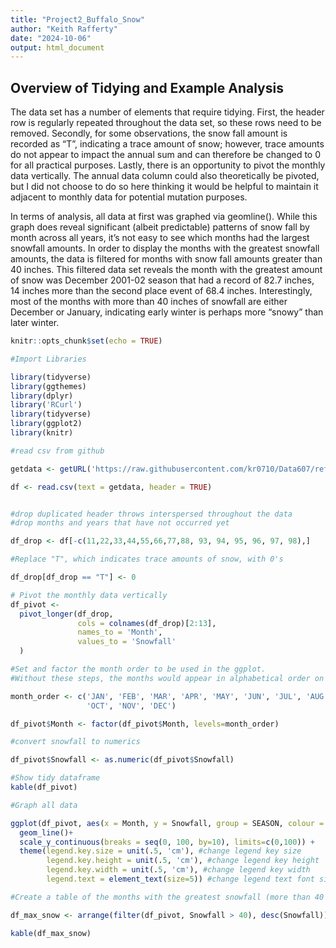---
title: "Project2_Buffalo_Snow"
author: "Keith Rafferty"
date: "2024-10-06"
output: html_document
---
## Overview of Tidying and Example Analysis

The data set has a number of elements that require tidying. First, the header row is regularly repeated throughout the data set, so these rows need to be removed. Secondly, for some observations, the snow fall amount is recorded as "T", indicating a trace amount of snow; however, trace amounts do not appear to impact the annual sum and can therefore be changed to 0 for all practical purposes. Lastly, there is an opportunity to pivot the monthly data vertically. The annual data column could also theoretically be pivoted, but I did not choose to do so here thinking it would be helpful to maintain it adjacent to monthly data for potential mutation purposes.  

In terms of analysis, all data at first was graphed via geomline(). While this graph does reveal significant (albeit predictable) patterns of snow fall by month across all years, it's not easy to see which months had the largest snowfall amounts. In order to display the months with the greatest snowfall amounts, the data is filtered for months with snow fall amounts greater than 40 inches. This filtered data set reveals the month with the greatest amount of snow was December 2001-02 season that had a record of 82.7 inches, 14 inches more than the second place event of 68.4 inches. Interestingly, most of the months with more than 40 inches of snowfall are either December or January, indicating early winter is perhaps more "snowy" than later winter. 

```{r setup, include=TRUE}
knitr::opts_chunk$set(echo = TRUE)

#Import Libraries

library(tidyverse)
library(ggthemes)
library(dplyr)
library('RCurl')
library(tidyverse)
library(ggplot2)
library(knitr)

#read csv from github 

getdata <- getURL('https://raw.githubusercontent.com/kr0710/Data607/refs/heads/main/buffalo_snow.csv')

df <- read.csv(text = getdata, header = TRUE)


#drop duplicated header throws interspersed throughout the data
#drop months and years that have not occurred yet

df_drop <- df[-c(11,22,33,44,55,66,77,88, 93, 94, 95, 96, 97, 98),]

#Replace "T", which indicates trace amounts of snow, with 0's

df_drop[df_drop == "T"] <- 0

# Pivot the monthly data vertically
df_pivot <-
  pivot_longer(df_drop,
               cols = colnames(df_drop)[2:13],
               names_to = 'Month',
               values_to = 'Snowfall'
  )

#Set and factor the month order to be used in the ggplot.
#Without these steps, the months would appear in alphabetical order on graphs 

month_order <- c('JAN', 'FEB', 'MAR', 'APR', 'MAY', 'JUN', 'JUL', 'AUG', 'SEP',
                 'OCT', 'NOV', 'DEC')

df_pivot$Month <- factor(df_pivot$Month, levels=month_order)

#convert snowfall to numerics

df_pivot$Snowfall <- as.numeric(df_pivot$Snowfall)

#Show tidy dataframe
kable(df_pivot)

#Graph all data

ggplot(df_pivot, aes(x = Month, y = Snowfall, group = SEASON, colour = SEASON)) +
  geom_line()+
  scale_y_continuous(breaks = seq(0, 100, by=10), limits=c(0,100)) +
  theme(legend.key.size = unit(.5, 'cm'), #change legend key size
        legend.key.height = unit(.5, 'cm'), #change legend key height
        legend.key.width = unit(.5, 'cm'), #change legend key width
        legend.text = element_text(size=5)) #change legend text font size

#Create a table of the months with the greatest snowfall (more than 40 inches)

df_max_snow <- arrange(filter(df_pivot, Snowfall > 40), desc(Snowfall))

kable(df_max_snow)
  

```